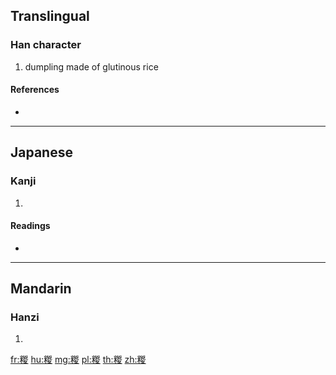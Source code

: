 {{character info/new}}
==Translingual==

===Han character===
{{Han char|rn=119|rad=米|as=09|sn=15|four=|canj=FDUCE,XFDUC}}

# dumpling made of glutinous rice

====References====
* {{Han ref|kx=0911.080|dkj=27036|dj=1338.070|hdz=53155.060|uh=7CC9|ud=31945}}

----

==Japanese==

===Kanji===
{{ja-kanji|grade=|rs=米09}}

# {{defn|lang=ja|sort=米09}}

====Readings====
* {{ja-readings|on=[[そう]] (sō)|kun=[[ちまき]] (chimaki)|nanori=}}

----

==Mandarin==

===Hanzi===
{{cmn-hanzi|pin=[[zòng]] ([[zong4]])|wg=tsung<sup>4</sup>}}

# {{defn|lang=cmn|sort=米09}}

[[fr:糉]]
[[hu:糉]]
[[mg:糉]]
[[pl:糉]]
[[th:糉]]
[[zh:糉]]
